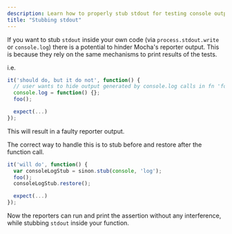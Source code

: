 ```yaml
---
description: Learn how to properly stub stdout for testing console output
title: "Stubbing stdout"
---
```


If you want to stub `stdout` inside your own code (via `process.stdout.write` or `console.log`) there is a potential to hinder Mocha's reporter output. This is because they rely on the same mechanisms to print results of the tests.

i.e.

```javascript
it('should do, but it do not', function() {
  // user wants to hide output generated by console.log calls in fn 'foo'
  console.log = function() {};
  foo();

  expect(...)
});
```

This will result in a faulty reporter output.

The correct way to handle this is to stub before and restore after the function call.

```javascript
it('will do', function() {
  var consoleLogStub = sinon.stub(console, 'log');
  foo();
  consoleLogStub.restore();

  expect(...)
});
```

Now the reporters can run and print the assertion without any interference, while stubbing `stdout` inside your function.
